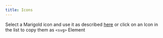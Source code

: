 ```yaml
---
title: Icons
---
```


Select a Marigold icon and use it as described [here](../../components/icon)
or click on an Icon in the list to copy them as `<svg>` Element

<IconList title="UI" />
